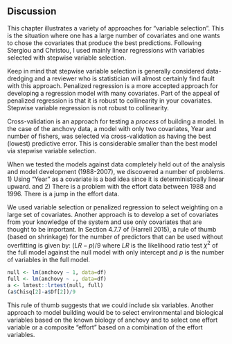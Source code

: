 ## Discussion

<!--
if(file.exists("Fish-Forecast.Rmd")) file.remove("Fish-Forecast.Rmd")
bookdown::preview_chapter("Forecasting-6-2-Covariates-MSEG.Rmd")
-->

This chapter illustrates a variety of approaches for "variable selection".  This is the situation where one has a large number of covariates and one wants to chose the covariates that produce the best predictions.  Following Stergiou and Christou, I used mainly linear regressions with variables selected with stepwise variable selection.

Keep in mind that stepwise variable selection is generally considered data-dredging and a reviewer who is statistician will almost certainly find fault with this approach. Penalized regression is a more accepted approach for developing a regression model with many covariates.  Part of the appeal of penalized regression is that it is robust to collinearity in your covariates.  Stepwise variable regression is not robust to collinearity.

Cross-validation is an approach for testing a *process* of building a model. In the case of the anchovy data, a model with only two covariates, Year and number of fishers, was selected via cross-validation as having the best (lowest) predictive error.  This is considerable smaller than the best model via stepwise variable selection.

When we tested the models against data completely held out of the analysis and model development (1988-2007), we discovered a number of problems. 1) Using "Year" as a covariate is a bad idea since it is deterministically linear upward. and 2) There is a problem with the effort data between 1988 and 1996.  There is a jump in the effort data.

We used variable selection or penalized regression to select weighting on a large set of covariates.  Another approach is to develop a set of covariates from your knowledge of the system and use only covariates that are thought to be important.  In Section 4.7.7 of  (Harrell 2015), a rule of thumb (based on shrinkage) for the number of predictors that can be used without overfitting is given by: $(LR-p)/9$ where $LR$ is the likelihood ratio test $\chi^2$ of the full model against the null model with only intercept and $p$ is the number of variables in the full model.

```r
null <- lm(anchovy ~ 1, data=df)
full <- lm(anchovy ~ ., data=df)
a <- lmtest::lrtest(null, full)
(a$Chisq[2]-a$Df[2])/9
```

This rule of thumb suggests that we could include six variables. Another approach to model building would be to select environmental and biological variables based on the known biology of anchovy and to select one effort variable or a composite "effort" based on a combination of the effort variables.

